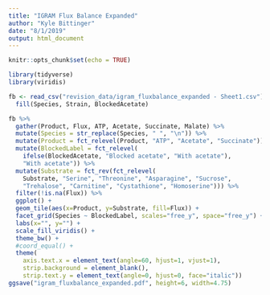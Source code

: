 ```yaml
---
title: "IGRAM Flux Balance Expanded"
author: "Kyle Bittinger"
date: "8/1/2019"
output: html_document
---
```


```r
knitr::opts_chunk$set(echo = TRUE)
```

```r
library(tidyverse)
library(viridis)
```

```r
fb <- read_csv("revision_data/igram_fluxbalance_expanded - Sheet1.csv") %>%
  fill(Species, Strain, BlockedAcetate)
```

```r
fb %>%
  gather(Product, Flux, ATP, Acetate, Succinate, Malate) %>%
  mutate(Species = str_replace(Species, " ", "\n")) %>%
  mutate(Product = fct_relevel(Product, "ATP", "Acetate", "Succinate")) %>%
  mutate(BlockedLabel = fct_relevel(
    ifelse(BlockedAcetate, "Blocked acetate", "With acetate"), 
    "With acetate")) %>%
  mutate(Substrate = fct_rev(fct_relevel(
    Substrate, "Serine", "Threonine", "Asparagine", "Sucrose", 
    "Trehalose", "Carnitine", "Cystathione", "Homoserine"))) %>%
  filter(!is.na(Flux)) %>%
  ggplot() +
  geom_tile(aes(x=Product, y=Substrate, fill=Flux)) +
  facet_grid(Species ~ BlockedLabel, scales="free_y", space="free_y") +
  labs(x="", y="") +
  scale_fill_viridis() +
  theme_bw() +
  #coord_equal() +
  theme(
    axis.text.x = element_text(angle=60, hjust=1, vjust=1),
    strip.background = element_blank(),
    strip.text.y = element_text(angle=0, hjust=0, face="italic"))
ggsave("igram_fluxbalance_expanded.pdf", height=6, width=4.75)
```

